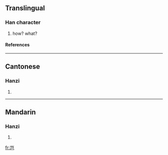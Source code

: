 {{see|豈}}

==Translingual==
===Han character===
{{Han char|rn=46|rad=山|as=03|sn=6|four=|canj=山尸山 (USU)}}
# how? what?
====References====
{{Han ref|kx=0307.271|hdz=10762.020|uh=5C82|ud=23682}}
----
==Cantonese==
===Hanzi===
{{yue-hanzi|jyut=|y=hei2}}
# {{defn|Cantonese}}
----
==Mandarin==
===Hanzi===
{{cmn-hanzi|tra=豈|pin=[[qǐ]] ([[qi3]])|wg=ch'i<sup>3</sup>}}
# {{defn|Mandarin}}

[[fr:岂]]